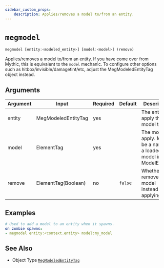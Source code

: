 ```yaml
---
sidebar_custom_props:
    description: Applies/removes a model to/from an entity.
---
```


# `megmodel`

```js
megmodel [entity:<modeled_entity>] [model:<model>] (remove)
```

Applies/removes a model to/from an entity.
If you have come over from Mythic, this is equivalent to the `model` mechanic.
To configure other options such as hitbox/invisible/damagetint/etc, adjust the MegModeledEntityTag object instead.

## Arguments

| Argument | Input               | Required | Default | Description                                                          |
| -------- | ------------------- | -------- | ------- | -------------------------------------------------------------------- |
| entity   | MegModeledEntityTag | yes      |         | The entity to apply the model to.                                    |
| model    | ElementTag          | yes      |         | The model to apply. Must be a name of a loaded model in ModelEngine. |
| remove   | ElementTag(Boolean) | no       | `false` | Whether to remove the model instead of applying it.                  |

## Examples

```yml
# Used to add a model to an entity when it spawns.
on zombie spawns:
- megmodel entity:<context.entity> model:my_model
```

## See Also

- Object Type <a href="/megizen-docs/objecttype/MegModeledEntityTag"> `MegModeledEntityTag`</a>
